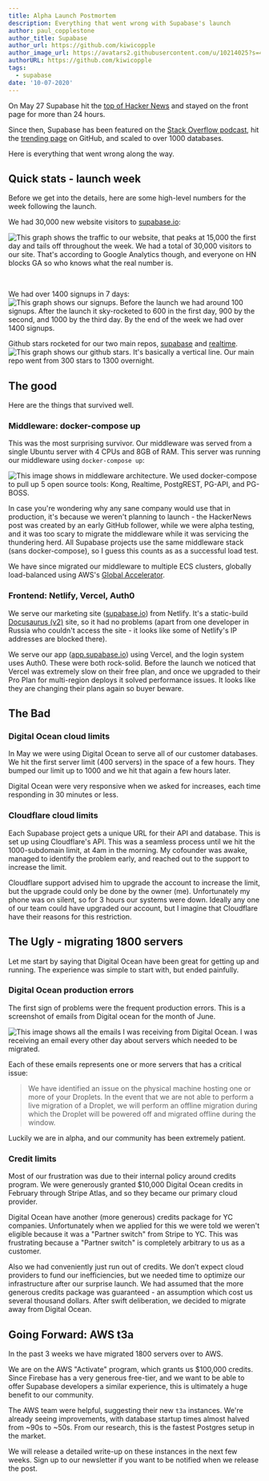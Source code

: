 ```yaml
---
title: Alpha Launch Postmortem
description: Everything that went wrong with Supabase's launch
author: paul_copplestone
author_title: Supabase
author_url: https://github.com/kiwicopple
author_image_url: https://avatars2.githubusercontent.com/u/10214025?s=400&u=c6775be2ae667e2acae3ccd347fed62bb3f5b3e7&v=4
authorURL: https://github.com/kiwicopple
tags:
  - supabase
date: '10-07-2020'
---
```


On May 27 Supabase hit the [top of Hacker News](https://news.ycombinator.com/item?id=23319901) and stayed on the front page for more than 24 hours.

<!--truncate-->

Since then, Supabase has been featured on the [Stack Overflow podcast](https://stackoverflow.blog/2020/06/05/podcast-241-new-tools-for-new-times/), hit the [trending page](https://twitter.com/supabase_io/status/1268062559023685633) on GitHub, and scaled to over 1000 databases.

Here is everything that went wrong along the way.

## Quick stats - launch week

Before we get into the details, here are some high-level numbers for the week following the launch.

We had 30,000 new website visitors to [supabase.io](http://supabase.io):

![This graph shows the traffic to our website, that peaks at 15,000 the first day and tails off throughout the week. We had a total of 30,000 visitors to our site. That's according to Google Analytics though, and everyone on HN blocks GA so who knows what the real number is.](/img/supabase-traffic-may.png)

<br />

We had over 1400 signups in 7 days:
![This graph shows our signups. Before the launch we had around 100 signups. After the launch it sky-rocketed to 600 in the first day, 900 by the second, and 1000 by the third day. By the end of the week we had over 1400 signups.](/img/hn-launch.png)

Github stars rocketed for our two main repos, [supabase](https://github.com/supabase/supabase) and [realtime](https://github.com/supabase/realtime).
![This graph shows our github stars. It's basically a vertical line. Our main repo went from 300 stars to 1300 overnight.](/img/supabase-github-stars-june.png)

## The good

Here are the things that survived well.

### Middleware: docker-compose up

This was the most surprising survivor. Our middleware was served from a single Ubuntu server with 4 CPUs and 8GB of RAM. This server was running our middleware using `docker-compose up`:

![This image shows in middleware architecture. We used docker-compose to pull up 5 open source tools: Kong, Realtime, PostgREST, PG-API, and PG-BOSS.](/img/supabase-middleware-docker.png)

In case you're wondering why any sane company would use that in production, it's because we weren't planning to launch - the HackerNews post was created by an early GitHub follower, while we were alpha testing, and it was too scary to migrate the middleware while it was servicing the thundering herd. All Supabase projects use the same middleware stack (sans docker-compose), so I guess this counts as as a successful load test.

We have since migrated our middleware to multiple ECS clusters, globally load-balanced using AWS's [Global Accelerator](https://aws.amazon.com/global-accelerator/).

### Frontend: Netlify, Vercel, Auth0

We serve our marketing site ([supabase.io](http://supabase.io)) from Netlify. It's a static-build [Docusaurus (v2)](https://v2.docusaurus.io/) site, so it had no problems (apart from one developer in Russia who couldn't access the site - it looks like some of Netlify's IP addresses are blocked there).

We serve our app ([app.supabase.io](http://app.supabase.io)) using Vercel, and the login system uses Auth0. These were both rock-solid. Before the launch we noticed that Vercel was extremely slow on their free plan, and once we upgraded to their Pro Plan for multi-region deploys it solved performance issues. It looks like they are changing their plans again so buyer beware.

## The Bad

### Digital Ocean cloud limits

In May we were using Digital Ocean to serve all of our customer databases. We hit the first server limit (400 servers) in the space of a few hours. They bumped our limit up to 1000 and we hit that again a few hours later.

Digital Ocean were very responsive when we asked for increases, each time responding in 30 minutes or less.

### Cloudflare cloud limits

Each Supabase project gets a unique URL for their API and database. This is set up using Cloudflare's API. This was a seamless process until we hit the 1000-subdomain limit, at 4am in the morning. My cofounder was awake, managed to identify the problem early, and reached out to the support to increase the limit.

Cloudflare support advised him to upgrade the account to increase the limit, but the upgrade could only be done by the owner (me). Unfortunately my phone was on silent, so for 3 hours our systems were down. Ideally any one of our team could have upgraded our account, but I imagine that Cloudflare have their reasons for this restriction.

## The Ugly - migrating 1800 servers

Let me start by saying that Digital Ocean have been great for getting up and running. The experience was simple to start with, but ended painfully.

### Digital Ocean production errors

The first sign of problems were the frequent production errors. This is a screenshot of emails from Digital ocean for the month of June.

![This image shows all the emails I was receiving from Digital Ocean. I was receiving an email every other day about servers which needed to be migrated.](/img/digital-ocean-emails-errors.png)

Each of these emails represents one or more servers that has a critical issue:

> We have identified an issue on the physical machine hosting one or more of your Droplets. In the event that we are not able to perform a live migration of a Droplet, we will perform an offline migration during which the Droplet will be powered off and migrated offline during the window.

Luckily we are in alpha, and our community has been extremely patient.

### Credit limits

Most of our frustration was due to their internal policy around credits program. We were generously granted $10,000 Digital Ocean credits in February through Stripe Atlas, and so they became our primary cloud provider.

Digital Ocean have another (more generous) credits package for YC companies. Unfortunately when we applied for this we were told we weren't eligible because it was a "Partner switch" from Stripe to YC. This was frustrating because a "Partner switch" is completely arbitrary to us as a customer.

Also we had conveniently just run out of credits. We don’t expect cloud providers to fund our inefficiencies, but we needed time to optimize our infrastructure after our surprise launch. We had assumed that the more generous credits package was guaranteed - an assumption which cost us several thousand dollars. After swift deliberation, we decided to migrate away from Digital Ocean.

## Going Forward: AWS t3a

In the past 3 weeks we have migrated 1800 servers over to AWS.

We are on the AWS "Activate" program, which grants us $100,000 credits. Since Firebase has a very generous free-tier, and we want to be able to offer Supabase developers a similar experience, this is ultimately a huge benefit to our community.

The AWS team were helpful, suggesting their new `t3a` instances. We're already seeing improvements, with database startup times almost halved from ~90s to ~50s. From our research, this is the fastest Postgres setup in the market.

We will release a detailed write-up on these instances in the next few weeks. Sign up to our newsletter if you want to be notified when we release the post.
